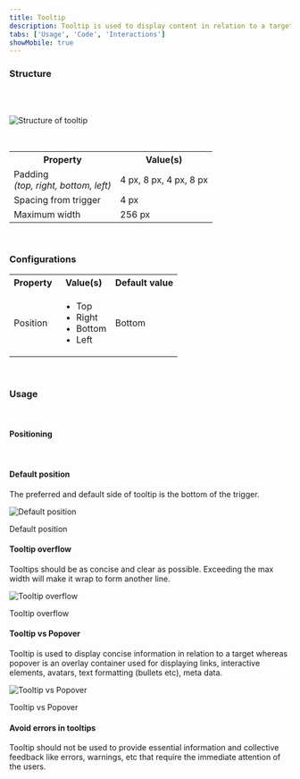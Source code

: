 ```yaml
---
title: Tooltip
description: Tooltip is used to display content in relation to a target when that target is hovered.
tabs: ['Usage', 'Code', 'Interactions']
showMobile: true
---
```


<Preview name="components-tooltip-all--all" />

### Structure

<br />
<br />

![Structure of tooltip](./images/tooltip-structure.png)

<br />

<table style={{width: "100%"}}>
  <tbody>
    <tr>
      <th style={{width:"50%",  textAlign: "left"}}>Property</th>
      <th style={{width:"50%",  textAlign: "left"}}>Value(s)</th>
    </tr>
    <tr style={{verticalAlign: "top"}}>
      <td>
        Padding
        <br />
        <em>(top, right, bottom, left)</em>
      </td>
      <td>4 px, 8 px, 4 px, 8 px</td>
    </tr>
    <tr style={{verticalAlign: "top"}}>
      <td>Spacing from trigger</td>
      <td>4 px</td>
    </tr>
    <tr style={{verticalAlign: "top"}}>
      <td>Maximum width</td>
      <td>256 px</td>
    </tr>
  </tbody>
</table>
<br />

### Configurations

<table style={{width: "100%"}}>
  <tbody>
    <tr>
      <th style={{width:"33%", textAlign: "left"}}>Property</th>
      <th style={{width:"33%", textAlign: "left"}}>Value(s)</th>
      <th style={{width:"33%", textAlign: "left"}}>Default value</th>
    </tr>
    <tr style={{verticalAlign: "top"}}>
      <td>Position</td>
      <td>
        <ul>
          <li>Top</li>
          <li>Right</li>
          <li>Bottom</li>
          <li>Left</li>
        </ul>
      </td>
      <td>Bottom</td>
    </tr>
  </tbody>
</table>
<br />

### Usage

<br />

#### Positioning

<Preview name="components-tooltip-position--position" />
<br />

#### Default position

The preferred and default side of tooltip is the bottom of the trigger.

![Default position](./images/Tooltip-1.png)

<Caption> Default position </Caption>
<br />

#### Tooltip overflow

Tooltips should be as concise and clear as possible. Exceeding the max width will make it wrap to form another line.

![Tooltip overflow](./images/tooltip-overflow.png)

<Caption>Tooltip overflow</Caption>
<br />

#### Tooltip vs Popover

Tooltip is used to display concise information in relation to a target whereas popover is an overlay container used for displaying links, interactive elements, avatars, text formatting (bullets etc), meta data.

![Tooltip vs Popover](./images/tooltip-vs-popover.png)

<Caption>Tooltip vs Popover</Caption>
<br />

#### Avoid errors in tooltips

Tooltip should not be used to provide essential information and collective feedback like errors, warnings, etc that require the immediate attention of the users.

<br />
<br />
